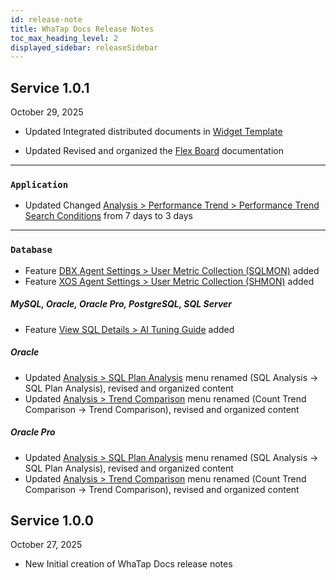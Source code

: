 ```yaml
---
id: release-note
title: WhaTap Docs Release Notes
toc_max_heading_level: 2
displayed_sidebar: releaseSidebar
---
```


## Service 1.0.1

October 29, 2025

<div class='indentTab'>

- <Status priority='1'>Updated</Status> Integrated distributed documents in [Widget Template](/widget-template)

- <Status priority='1'>Updated</Status> Revised and organized the [Flex Board](/java/flex-board) documentation

---

### `Application`

- <Status priority='1'>Updated</Status> Changed [Analysis > Performance Trend > Performance Trend Search Conditions](/java/performance-trend#performance-trend-search-conditions) from 7 days to 3 days

---

### `Database`

- <Status priority='1'>Feature</Status> [DBX Agent Settings > User Metric Collection (SQLMON)](/oracle-pro/agent-dmx-settings#사용자-지표-수집-sqlmon) added
- <Status priority='1'>Feature</Status> [XOS Agent Settings > User Metric Collection (SHMON)](/oracle-pro/agent-xos-settings#사용자-지표-수집-shmon) added

##### MySQL, Oracle, Oracle Pro, PostgreSQL, SQL Server

- <Status priority='1'>Feature</Status> [View SQL Details > AI Tuning Guide](/mysql/instance-monitoring#ai-tuning-Guide-db) added

##### Oracle

- <Status priority='1'>Updated</Status> [Analysis > SQL Plan Analysis](/oracle/analysis-sql) menu renamed (SQL Analysis → SQL Plan Analysis), revised and organized content  
- <Status priority='1'>Updated</Status> [Analysis > Trend Comparison](/oracle/analysis-count-trend) menu renamed (Count Trend Comparison → Trend Comparison), revised and organized content

##### Oracle Pro

- <Status priority='1'>Updated</Status> [Analysis > SQL Plan Analysis](/oracle-pro/analysis-sql) menu renamed (SQL Analysis → SQL Plan Analysis), revised and organized content  
- <Status priority='1'>Updated</Status> [Analysis > Trend Comparison](/oracle-pro/analysis-count-trend) menu renamed (Count Trend Comparison → Trend Comparison), revised and organized content

</div>

## Service 1.0.0

October 27, 2025

- <Status priority='1'>New</Status> Initial creation of WhaTap Docs release notes